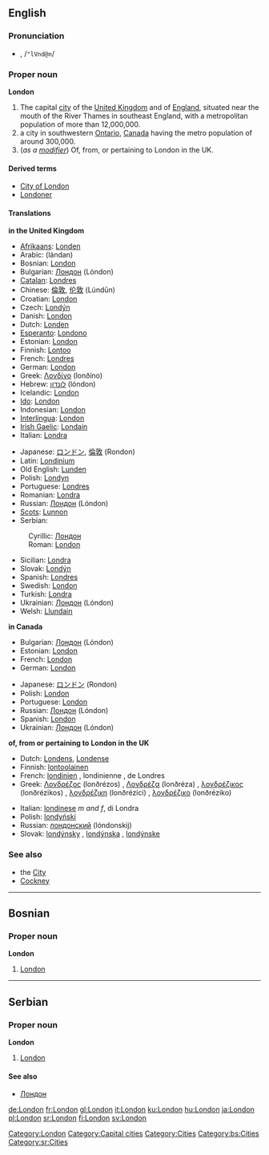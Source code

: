 {{wikipedia}}
==English==

{{rank|wild|front|France|577|London|save|length|play}}

===Pronunciation===
*{{IPAchar|lŭn'dən, /ˈlʌndən/}}, /<tt>"lVnd@n</tt>/

===Proper noun===
'''London'''

# The capital [[city]] of the [[United Kingdom]] and of [[England]], situated near the mouth of the River Thames in southeast England, with a metropolitan population of more than 12,000,000.
# a city in southwestern [[Ontario]], [[Canada]] having the metro population of around 300,000.
# (''as a [[modifier]]'') Of, from, or pertaining to London in the UK.

====Derived terms====
*[[City of London]]
*[[Londoner]]

====Translations====
'''in the United Kingdom'''
{{top}}
*[[Afrikaans]]: [[Londen]]
*Arabic: {{ARchar|[[لندن]]}} (lándan)
*Bosnian: [[London#Bosnian|London]] {{m}}
*Bulgarian: [[Лондон]] (Lóndon) {{m}}
*[[Catalan]]: [[Londres#Catalan|Londres]]
*Chinese: [[倫敦]], [[伦敦]] (Lúndūn)
*Croatian: [[London#Croatian|London]]
*Czech: [[Londýn]]
*Danish: [[London#Danish|London]]
*Dutch: [[Londen]] {{n}}
*[[Esperanto]]: [[Londono]]
*Estonian: [[London#Estonian|London]]
*Finnish: [[Lontoo]]
*French: [[Londres#French|Londres]]
*German: [[London#German|London]]
*Greek: [[Λονδίνο]] (lonðíno) {{n}}
*Hebrew: [[לונדון]] (lóndon)
*Icelandic: [[London#Icelandic|London]]
*[[Ido]]: [[London#Ido|London]]
*Indonesian: [[London#Indonesian|London]]
*[[Interlingua]]: [[London#Interlingua|London]]
*[[Irish Gaelic]]: [[Londain]] {{f}}
*Italian: [[Londra]] {{f}}
{{mid}}
*Japanese: [[ロンドン]], [[倫敦]] (Rondon)
*Latin: [[Londinium]]
*Old English: [[Lunden]]
*Polish: [[Londyn]] {{m}}
*Portuguese: [[Londres#Portuguese|Londres]] {{f}}
*Romanian: [[Londra#Romanian|Londra]] {{f}}
*Russian: [[Лондон]] (Lóndon) {{m}}
*[[Scots]]: [[Lunnon]]
*Serbian: 
:Cyrillic: [[Лондон#Serbian|Лондон]] {{m}}
:Roman: [[London#Serbian|London]] {{m}}
*Sicilian: [[Londra#Sicilian|Londra]] {{f}}
*Slovak: [[Londýn]] {{m}}
*Spanish: [[Londres#Spanish|Londres]] {{m}}
*Swedish: [[London#Swedish|London]]
*Turkish: [[Londra#Turkish|Londra]]
*Ukrainian: [[Лондон]] (Lóndon)
*Welsh: [[Llundain]] {{f}}
{{bottom}}

'''in Canada'''
<!--Note: some languages have different names for London in Canada and London in the UK: be sure to distinguish between the two when contributing to the table below-->
{{top}}
*Bulgarian: [[Лондон]] (Lóndon) {{m}}
*Estonian: [[London#Estonian|London]]
*French: [[London#French|London]]
*German: [[London#German|London]]
{{mid}}
*Japanese: [[ロンドン]] (Rondon)
*Polish: [[London#Polish|London]]
*Portuguese: [[London#Portuguese|London]]
*Russian: [[Лондон]] (Lóndon) {{m}}
*Spanish: [[London#Spanish|London]]
*Ukrainian: [[Лондон]] (Lóndon) {{m}}
{{bottom}}

'''of, from or pertaining to London in the UK'''
{{top}}
*Dutch: [[Londens]], [[Londense]]
*Finnish: [[lontoolainen]]
*French: [[londinien]] {{m}}, londinienne {{f}}, de Londres
*Greek: [[Λονδρέζος]] (lonðrézos) {{m}}, [[Λονδρέζα]] (lonðréza) {{f}}, [[λονδρέζικος]] (lonðrézikos) {{m}}, [[λονδρέζικη]] (lonðrézici) {{f}}, [[λονδρέζικο]] (lonðréziko) {{n}}
{{mid}}
*Italian: [[londinese]] ''m and f'', di Londra
*Polish: [[londyński]] {{m}}
*Russian: [[лондонский]] (lóndonskij)
*Slovak: [[londýnsky]] {{m}}, [[londýnska]] {{f}}, [[londýnske]] {{n}}
{{bottom}}

===See also===
*the [[City]]
*[[Cockney]]


----
==Bosnian==

===Proper noun===
'''London''' {{m}}
#[[London#English|London]]


----
==Serbian==

===Proper noun===
'''London''' {{m}}
#[[London#English|London]]

====See also====
*[[Лондон#Serbian|Лондон]]

[[Category:London]]
[[Category:Capital cities]]
[[Category:Cities]]
[[Category:bs:Cities]]
[[Category:sr:Cities]]

[[de:London]]
[[fr:London]]
[[gl:London]]
[[it:London]]
[[ku:London]]
[[hu:London]]
[[ja:London]]
[[pl:London]]
[[sr:London]]
[[fi:London]]
[[sv:London]]
